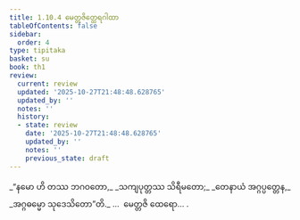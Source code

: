 ```yaml
---
title: 1.10.4 မေတ္တဇိတ္ထေရဂါထာ
tableOfContents: false
sidebar:
  order: 4
type: tipitaka
basket: su
book: th1
review:
  current: review
  updated: '2025-10-27T21:48:48.628765'
  updated_by: ''
  notes: ''
  history:
  - state: review
    date: '2025-10-27T21:48:48.628765'
    updated_by: ''
    notes: ''
    previous_state: draft
---
```



<ReviewStatus review={frontmatter.review} showDetails={true} />

<HypothesisAnnotation frontmatter={frontmatter} />

<DynamicBreadcrumb />

<Division number="94" book="th1" e="ch" v="19" p="240">

<Paragraph number="211" type="verses" book="th1">
_“နမော ဟိ တဿ ဘဂဝတော,_  
_သကျပုတ္တဿ သိရီမတော;_  
_တေနာယံ အဂ္ဂပ္ပတ္တေန,_  
_အဂ္ဂဓမ္မော သုဒေသိတော”တိ._  


</Paragraph>
</Division>

<Paragraph number="212" type="center" book="th1">
…  မေတ္တဇိ ထေရော… .
</Paragraph>